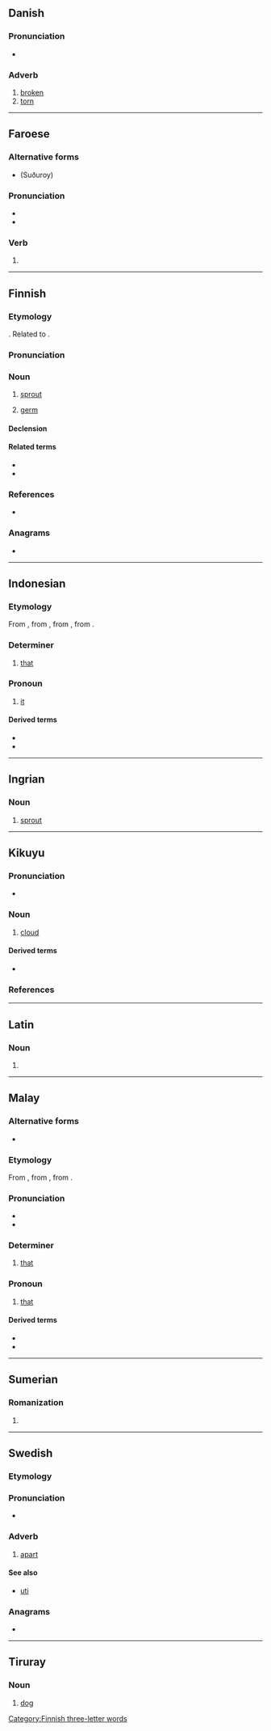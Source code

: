{{also|ITU|Itu|I-tu}}
==Danish==

===Pronunciation===
* {{IPA|da|/ituː/|[iˈtˢuːˀ]}}

===Adverb===
{{da-adv}}

# [[broken]]
# [[torn]]

----

==Faroese==

===Alternative forms===
* {{l|fo|hitu}} (Suðuroy)

===Pronunciation===
* {{IPA|fo|/ˈiːtu/}}
* {{rhymes|fo|iːtu}}

===Verb===
{{head|fo|verb form}}

# {{inflection of|fo|eita||1//2//3|p|past}}

----

==Finnish==

===Etymology===
{{suffix|fi|itää|u}}. Related to {{cog|et|idu}}.

===Pronunciation===
{{fi-pronunciation}}

===Noun===
{{fi-noun}}

# [[sprout]]
# {{lb|fi|topology|mathematics}} [[germ]]

====Declension====
{{fi-decl-valo|i|t|d|u|a}}

====Related terms====
* {{l|fi|idättää}}
* {{l|fi|itää}}

===References===
* {{R:Hakkinen 2005}}

===Anagrams===
* {{anagrams|fi|a=itu|tiu|uit}}

[[Category:Finnish three-letter words]]

----

==Indonesian==

===Etymology===
From {{der|id|ms|itu}}, from {{der|id|poz-mly-pro|*(i)tu(ʔ)}}, from {{der|id|poz-pro|*(i-)tu}}, from {{der|id|map-pro|*(i-)Cu}}.

===Determiner===
{{head|id|determiner}}

# [[that]] {{gloss|what is being indicated}}

===Pronoun===
{{head|id|pronoun}}

# [[it]] {{gloss|that thing}}

====Derived terms====
* {{l|id|situ|gloss={{l|en|there}}}}
* {{l|id|yang itu|gloss={{l|en|that one}}}}

----

==Ingrian==

===Noun===
{{head|izh|noun}}

# [[sprout]]

----

==Kikuyu==

===Pronunciation===
* {{IPA|ki|/itu/}}

===Noun===
{{ki-noun|5}}

# [[cloud]]
#: {{uxi|ki|'''matu''' [[ma]] [[mbura]]<ref>{{R:Benson1964|entry=''i''tu|p=463}}</ref>|[[rainy]] '''clouds'''|lit=clouds of rain}}

====Derived terms====
{{qualifier|Nouns}}
* {{l|ki|matuinĩ|matu(-)inĩ}}

===References===
<references />

{{topics|ki|Weather}}

----

==Latin==

===Noun===
{{la-noun-form|itū}}

# {{inflection of|la|itus||abl|s}}

----

==Malay==

===Alternative forms===
* {{alter|ms|tu}}

===Etymology===
From {{inh|ms|poz-mly-pro|*(i)tu(ʔ)}}, from {{inh|ms|poz-pro|*(i-)tu}}, from {{inh|ms|map-pro|*(i-)Cu}}.

===Pronunciation===
* {{IPA|ms|/itu/}}
* {{rhymes|ms|itu|tu|u}}

===Determiner===
{{ms-determiner|j=ايت}}

# [[that]] {{gloss|what is being indicated}}

===Pronoun===
{{ms-pronoun|j=ايت}}

# [[that]] {{gloss|that thing}}

====Derived terms====
* {{l|ms|situ|gloss=there}}
* {{l|ms|yang itu|gloss=that one}}

----

==Sumerian==

===Romanization===
{{sux-rom}}

# {{romanization of|sux|𒌗|tr=itu}}

----

==Swedish==

===Etymology===
{{compound|sv|i|t1=in|tu|t2=two}}

===Pronunciation===
* {{rhymes|sv|ʉː|s=2}}

===Adverb===
{{head|sv|adverb}}

# [[apart]]

====See also====
* [[uti]]

===Anagrams===
* {{anagrams|sv|a=itu|uti}}

----

==Tiruray==

===Noun===
{{head|tiy|noun}}

# [[dog]]